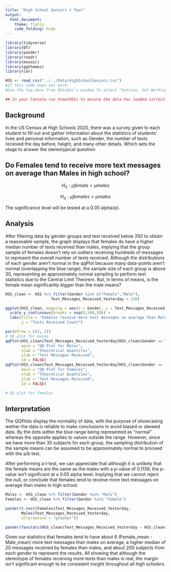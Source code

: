 ```yaml
---
title: "High School Seniors t Test"
output: 
  html_document:
    theme: flatly
    code_folding: hide
---
```


```r
library(tidyverse)
library(DT)
library(pander)
library(readr)
library(mosaic)
library(ggthemes)
library(car)

HSS <- read_csv("../../Data/HighSchoolSeniors.csv")
#If this code does not work: 
#Use the top menu from RStudio's window to select "Session, Set Working Directory, To Source File Location", and then play this R-chunk into your console to read the HSS data into R. 

## In your Console run View(HSS) to ensure the data has loaded correctly
```

## Background

In the US Census at High Schools 2020, there was a survey given to each student to fill out and gather information about the statistics of students' lives and personal information, such as Gender, the number of texts received the day before, height, and many other details. Which sets the stage to answer the stereotypical question:

## Do Females tend to receive more text messages on average than Males in high school?

$$   H_0: \mu femals = \mu males $$

$$ H_a: \mu females > \mu males $$

The significance level will be tested at a 0.05 alpha(α).

## Analysis

After filtering data by gender groups and text received below 250 to obtain a reasonable sample, the graph displays that females do have a higher median number of texts received than males, implying that the group sample of females doesn't rely on outliers receiving hundreds of messages to represent the overall number of texts received. Although the distributions of each gender aren't normal in the qqPlot because many data-points aren't normal (overlapping the blue range), the sample size of each group is above 30, representing an approximately normal sampling to perform test statistics due to the Central Limit Theorem. But, in terms of means, is the female mean significantly bigger than the male means?

```r
HSS_clean <- HSS %>% filter(Gender %in% c("Female","Male"),
                    Text_Messages_Received_Yesterday < 250)
```

```r
ggplot(HSS_clean, mapping = aes(x = Gender, y = Text_Messages_Received_Yesterday, fill = Gender)) + geom_boxplot() +
  scale_y_continuous(breaks = seq(0,500,50)) +
  labs(title = "Females receive more text messages on average than Males",
       y = "Texts Received Count")
```

```r

par(mfrow = c(1, 2))
# QQ plot for males
qqPlot(HSS_clean$Text_Messages_Received_Yesterday[HSS_clean$Gender == "Male"],
       main = "QQ Plot for Males",
       xlab = "Theoretical Quantiles",
       ylab = "Text Messages Received",
       id = FALSE)
qqPlot(HSS_clean$Text_Messages_Received_Yesterday[HSS_clean$Gender == "Female"],
       main = "QQ Plot for Females",
       xlab = "Theoretical Quantiles",
       ylab = "Text Messages Received",
       id = FALSE)
```

```r

# QQ plot for females

```

## Interpretation

The QQPlots display the normality of data, with the purpose of showcasing wether the data is reliable to make conclusions to avoid biased or skewed data. By the dots within the blue range being represented as "normal" whereas the opposite applies to values outside the range. However, since we have more than 30 subjects for each group, the sampling distribution of the sample means can be assumed to be approximately normal to proceed with the a/b test.

After performing a t-test, we can appreciate that although it is unlikely that the female means are the same as the males with a p-value of 0.1139, the p-value isn't significant at a 0.05 alpha level. Implying that we cannot reject the null, or conclude that females tend to receive more text messages on average than males in high school.

```r
Males <- HSS_clean %>% filter(Gender %in% "Male")
Females <- HSS_clean %>% filter(Gender %in% "Female")

pander(t.test(Females$Text_Messages_Received_Yesterday, 
       Males$Text_Messages_Received_Yesterday, 
       alternative = "greater"))
```

```r
pander(favstats(HSS_clean$Text_Messages_Received_Yesterday ~ HSS_clean$Gender))
```

Given our statistics that females tend to have about 6 (Female_mean - Male_mean) more text messages than males on average, a higher median of 20 messages received by females than males, and about 200 subjects from each gender to represent the results. All showing that although the stereotype of females receiving more texts than males is real, the margin isn't significant enough to be consistent insight throughout all high scholers.

````{=html}
<!-- Instructions

1. Use the HSS dataset in R to come up with a question that can be answered with a t Test. 

Here is a link to the survey given to the students that participated in the study:
https://ww2.amstat.org/censusatschool/pdfs/C@SQuestionnaire.pdf
(Use the link to learn about what each column of data in the data set represents.)

2. Establish why your question is interesting and rephrase the question using a statistical "null" and "alternative" hypothesis. (Hint, see the "Math 325 Notebook -> R Help -> R-Markdown Hints" page of your textbook for instructions on how to write mathematical hypotheses.)



3. Clearly answer your question using statistics. Be sure to compute a p-value and provide supporting numerical and graphical summaries. If your conclusions don't have numbers in them, they likely are not detailed enough to be meaningful conclusions.

Note: you can create "groups" from the data in many ways. For example, suppose you wanted to create a variable that grouped people according to whether they thought recycling was more important than conserving water. You could do this by:

```r
HSS <- HSS %>%
  mutate(recycling_than_water = ifelse(Importance_recycling_rubbish >	Importance_conserving_water, "Recycling More Important", "Water Conservation More Important"))
```

4. Include Q-Q Plots checking the normality of the data and discuss if the requirements of the test are satisfied for your data or not. Note that Q-Q Plots are not graphics, they are diagnostic plots diagnosing the normality of the data.


-->
````
